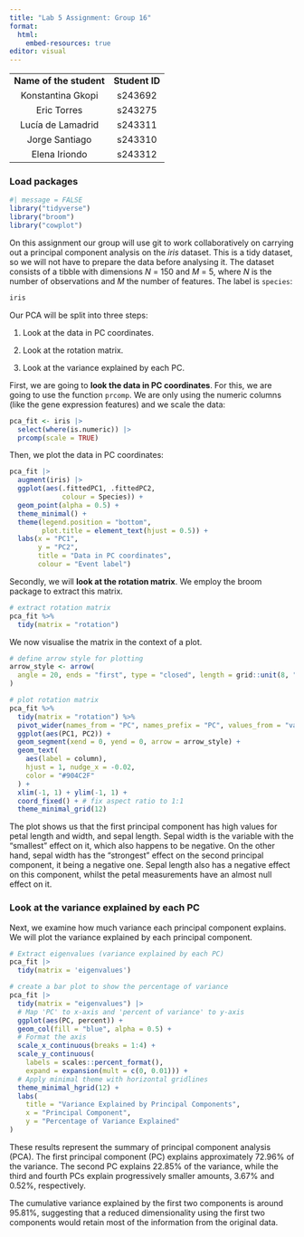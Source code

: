```yaml
---
title: "Lab 5 Assignment: Group 16"
format:
  html:
    embed-resources: true
editor: visual
---
```


|                         |                |
|:-----------------------:|:--------------:|
| **Name of the student** | **Student ID** |
|    Konstantina Gkopi    |    s243692     |
|       Eric Torres       |    s243275     |
|    Lucía de Lamadrid    |    s243311     |
|     Jorge Santiago      |    s243310     |
|      Elena Iriondo      |    s243312     |

### Load packages

```r
#| message = FALSE  
library("tidyverse") 
library("broom") 
library("cowplot")
```

On this assignment our group will use git to work collaboratively on carrying out a principal component analysis on the $iris$ dataset. This is a tidy dataset, so we will not have to prepare the data before analysing it. The dataset consists of a tibble with dimensions $N$ = 150 and $M$ = 5, where $N$ is the number of observations and $M$ the number of features. The label is `species`:

```r
iris
```

Our PCA will be split into three steps:

1.  Look at the data in PC coordinates.

2.  Look at the rotation matrix.

3.  Look at the variance explained by each PC.

First, we are going to **look the data in PC coordinates**. For this, we are going to use the function `prcomp`. We are only using the numeric columns (like the gene expression features) and we scale the data:

```r
pca_fit <- iris |>  
  select(where(is.numeric)) |>   
  prcomp(scale = TRUE)
```

Then, we plot the data in PC coordinates:

```r
pca_fit |>    
  augment(iris) |>    
  ggplot(aes(.fittedPC1, .fittedPC2,              
             colour = Species)) +    
  geom_point(alpha = 0.5) +   
  theme_minimal() +   
  theme(legend.position = "bottom",          
        plot.title = element_text(hjust = 0.5)) +   
  labs(x = "PC1", 
       y = "PC2", 
       title = "Data in PC coordinates", 
       colour = "Event label")
```

Secondly, we will **look at the rotation matrix**. We employ the broom package to extract this matrix.

```r
# extract rotation matrix
pca_fit %>%
  tidy(matrix = "rotation")
```

We now visualise the matrix in the context of a plot.

```r
# define arrow style for plotting
arrow_style <- arrow(
  angle = 20, ends = "first", type = "closed", length = grid::unit(8, "pt")
)

# plot rotation matrix
pca_fit %>%
  tidy(matrix = "rotation") %>%
  pivot_wider(names_from = "PC", names_prefix = "PC", values_from = "value") %>%
  ggplot(aes(PC1, PC2)) +
  geom_segment(xend = 0, yend = 0, arrow = arrow_style) +
  geom_text(
    aes(label = column),
    hjust = 1, nudge_x = -0.02, 
    color = "#904C2F"
  ) +
  xlim(-1, 1) + ylim(-1, 1) +
  coord_fixed() + # fix aspect ratio to 1:1
  theme_minimal_grid(12)

```

The plot shows us that the first principal component has high values for petal length and width, and sepal length. Sepal width is the variable with the "smallest" effect on it, which also happens to be negative. On the other hand, sepal width has the "strongest" effect on the second principal component, it being a negative one. Sepal length also has a negative effect on this component, whilst the petal measurements have an almost null effect on it.

### Look at the variance explained by each PC

Next, we examine how much variance each principal component explains. We will plot the variance explained by each principal component.

```r
# Extract eigenvalues (variance explained by each PC)
pca_fit |> 
  tidy(matrix = 'eigenvalues')
```

```r
# create a bar plot to show the percentage of variance
pca_fit |> 
  tidy(matrix = "eigenvalues") |> 
  # Map 'PC' to x-axis and 'percent of variance' to y-axis
  ggplot(aes(PC, percent)) +
  geom_col(fill = "blue", alpha = 0.5) +
  # Format the axis
  scale_x_continuous(breaks = 1:4) +
  scale_y_continuous(
    labels = scales::percent_format(),
    expand = expansion(mult = c(0, 0.01))) +
  # Apply minimal theme with horizontal gridlines
  theme_minimal_hgrid(12) +
  labs(
    title = "Variance Explained by Principal Components",
    x = "Principal Component",
    y = "Percentage of Variance Explained"
)
```

These results represent the summary of principal component analysis (PCA). The first principal component (PC) explains approximately 72.96% of the variance. The second PC explains 22.85% of the variance, while the third and fourth PCs explain progressively smaller amounts, 3.67% and 0.52%, respectively.

The cumulative variance explained by the first two components is around 95.81%, suggesting that a reduced dimensionality using the first two components would retain most of the information from the original data.
